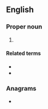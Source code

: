 ==English==

===Proper noun===
{{en-proper noun}}

# {{abbreviation of|en|{{w|Total Access Communication System}}}}

====Related terms====
* {{l|en|ETACS}}
* {{l|en|mobile phone}}

===Anagrams===
* {{anagrams|en|a=acst|-cast|ACTs|ATCs|ATSC|Acts|CATs|CTAs|Cast|Cats|STCA|TCAS|TCAs|TSCA|acts|cast|cats|scat}}